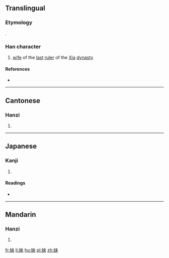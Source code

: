 {{also|妹}}
==Translingual==

===Etymology===
{{Han compound|女|末|c1=s|c2=p|t1=female, woman|ls=psc}}. 

===Han character===
{{Han char|rn=38|rad=女|as=05|sn=8|four=45490|canj=VDJ|ids=⿰女末}}

# [[wife]] of the [[last]] [[ruler]] of the [[w:Xia Dynasty|Xia]] [[dynasty]]

====References====
* {{Han ref|kx=0257.290|dkj=06139|dj=0522.240|hdz=21034.070|uh=59BA|ud=22970|bh=CC45|bd=52293}}

----

==Cantonese==

===Hanzi===
{{yue-hanzi|jyut=mut6|y=mut6}}

# {{defn|lang=yue|sort=女05}}

----

==Japanese==

===Kanji===
{{ja-kanji|grade=|rs=女05}}

# {{defn|lang=ja|sort=女05}}

====Readings====
* {{ja-readings|on=[[ばつ]] (batsu), [[まち]] (machi), [[まつ]] (matsu)|kun=[[あざな]] (azana)}}

----

==Mandarin==

===Hanzi===
{{cmn-hanzi|pin=[[mò]] ([[mo4]])|wg=mo<sup>4</sup>}}

# {{defn|lang=cmn|sort=女05}}

[[fr:妺]]
[[li:妺]]
[[hu:妺]]
[[pl:妺]]
[[zh:妺]]